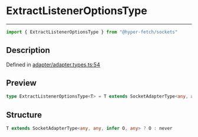 

# ExtractListenerOptionsType

<div class="api-docs__separator" data-reactroot="">

---

</div><div class="api-docs__import" data-reactroot="">

```ts
import { ExtractListenerOptionsType } from "@hyper-fetch/sockets"
```

</div><div class="api-docs__section">

## Description

</div><div class="api-docs__description"><span class="api-docs__do-not-parse">



</span></div><p class="api-docs__definition">

Defined in [adapter/adapter.types.ts:54](https://github.com/BetterTyped/hyper-fetch/blob/cc329b91/packages/sockets/src/adapter/adapter.types.ts#L54)

</p><div class="api-docs__section">

## Preview

</div><div class="api-docs__preview type single">

```ts
type ExtractListenerOptionsType<T> = T extends SocketAdapterType<any, any, infer  O, any> ? O : never;
```

</div><div class="api-docs__section">

## Structure

</div><div class="api-docs__returns">

```ts
T extends SocketAdapterType<any, any, infer O, any> ? O : never
```

</div>